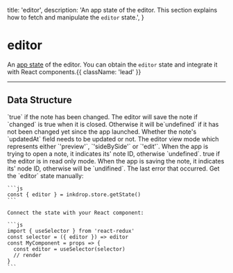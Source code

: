   title: 'editor',
  description: 'An app state of the editor. This section explains how to fetch and manipulate the `editor` state.',
}

# editor

An [app state](/guides/flux-architecture) of the editor.
You can obtain the `editor` state and integrate it with React components.{{ className: 'lead' }}


---

## Data Structure

<Row>
  <Col>
    <Properties>
      <Property name="changed" type="boolean | undefined">
        `true` if the note has been changed. 
        The editor will save the note if `changed` is true when it is closed.
        Otherwise it will be`undefined` if it has not been changed yet since the app launched.
      </Property>
      <Property name="needsUpdatingDate" type="boolean | undefined">
        Whether the note's `updatedAt` field needs to be updated or not.
      </Property>
      <Property name="viewMode" type="preview | sideBySide | edit">
        The editor view mode which represents either `'preview'`, `'sideBySide'` or `'edit'`.
      </Property>
      <Property name="openingNoteId" type="string | undefined">
        When the app is trying to open a note, it indicates its' note ID, otherwise `undefined`.
      </Property>
      <Property name="readOnly" type="boolean | undefined">
        true if the editor is in read only mode.
      </Property>
      <Property name="savingNoteId" type="string | undefined">
        When the app is saving the note, it indicates its' node ID, otherwise will be `undifined`.
      </Property>
      <Property name="lastError" type="AssistiveError | null">
        The last error that occurred.
      </Property>   
    </Properties>
  </Col>
  <Col sticky>
    Get the `editor` state manually:

    ```js
    const { editor } = inkdrop.store.getState()
    ```

    Connect the state with your React component:

    ```js
    import { useSelector } from 'react-redux'
    const selector = ({ editor }) => editor
    const MyComponent = props => {
      const editor = useSelector(selector)
      // render
    }
    ```
  </Col>
</Row>
